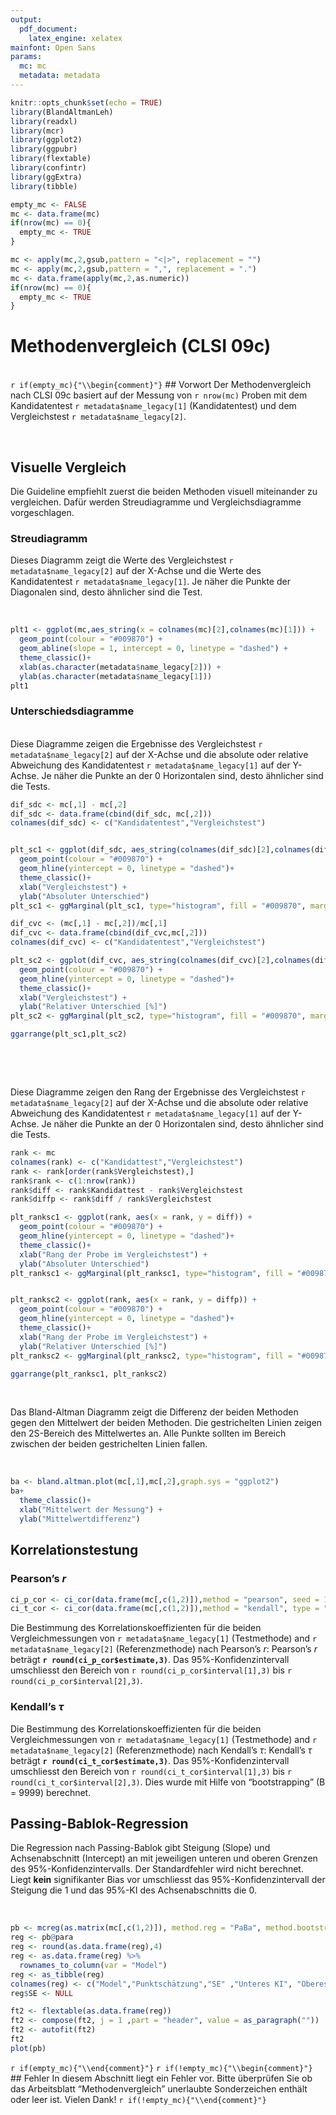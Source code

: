 ```yaml
---
output:
  pdf_document:
    latex_engine: xelatex
mainfont: Open Sans
params: 
  mc: mc
  metadata: metadata
---
```


```r
knitr::opts_chunk$set(echo = TRUE)
library(BlandAltmanLeh)
library(readxl)
library(mcr)
library(ggplot2)
library(ggpubr)
library(flextable)
library(confintr)
library(ggExtra)
library(tibble)

empty_mc <- FALSE
mc <- data.frame(mc)
if(nrow(mc) == 0){
  empty_mc <- TRUE
}
```
```r
mc <- apply(mc,2,gsub,pattern = "<|>", replacement = "")
mc <- apply(mc,2,gsub,pattern = ",", replacement = ".")
mc <- data.frame(apply(mc,2,as.numeric))
if(nrow(mc) == 0){
  empty_mc <- TRUE
}
```

# Methodenvergleich (CLSI 09c)

</br>
`r if(empty_mc){"\\begin{comment}"}`
## Vorwort
Der Methodenvergleich nach CLSI 09c basiert auf der Messung von `r nrow(mc)` Proben
mit dem Kandidatentest `r metadata$name_legacy[1]` (Kandidatentest) und dem 
Vergleichstest `r metadata$name_legacy[2]`.

</br>

## Visuelle Vergleich
Die Guideline empfiehlt zuerst die beiden Methoden visuell miteinander zu vergleichen. Dafür werden Streudiagramme und Vergleichsdiagramme vorgeschlagen.
</br>

### Streudiagramm
Dieses Diagramm zeigt die Werte des Vergleichstest `r metadata$name_legacy[2]` auf der X-Achse und die Werte des Kandidatentest `r metadata$name_legacy[1]`. Je näher die Punkte der Diagonalen sind, desto ähnlicher sind die Test.

</br>

```r
plt1 <- ggplot(mc,aes_string(x = colnames(mc)[2],colnames(mc)[1])) +
  geom_point(colour = "#009870") +
  geom_abline(slope = 1, intercept = 0, linetype = "dashed") +
  theme_classic()+
  xlab(as.character(metadata$name_legacy[2])) +
  ylab(as.character(metadata$name_legacy[1]))
plt1

```

### Unterschiedsdiagramme

</br>
Diese Diagramme zeigen die Ergebnisse des Vergleichstest `r metadata$name_legacy[2]` auf der X-Achse und die absolute oder relative Abweichung des Kandidatentest `r metadata$name_legacy[1]` auf der Y-Achse. Je näher die Punkte an der 0 Horizontalen sind, desto ähnlicher sind die Tests. 

```r
dif_sdc <- mc[,1] - mc[,2]
dif_sdc <- data.frame(cbind(dif_sdc, mc[,2]))
colnames(dif_sdc) <- c("Kandidatentest","Vergleichstest")


plt_sc1 <- ggplot(dif_sdc, aes_string(colnames(dif_sdc)[2],colnames(dif_sdc)[1])) +
  geom_point(colour = "#009870") +
  geom_hline(yintercept = 0, linetype = "dashed")+
  theme_classic()+
  xlab("Vergleichstest") +
  ylab("Absoluter Unterschied")
plt_sc1 <- ggMarginal(plt_sc1, type="histogram", fill = "#009870", margins = "y")

dif_cvc <- (mc[,1] - mc[,2])/mc[,1]
dif_cvc <- data.frame(cbind(dif_cvc,mc[,2]))
colnames(dif_cvc) <- c("Kandidatentest","Vergleichstest")

plt_sc2 <- ggplot(dif_cvc, aes_string(colnames(dif_cvc)[2],colnames(dif_cvc)[1])) +
  geom_point(colour = "#009870") +
  geom_hline(yintercept = 0, linetype = "dashed")+
  theme_classic()+
  xlab("Vergleichstest") +
  ylab("Relativer Unterschied [%]")
plt_sc2 <- ggMarginal(plt_sc2, type="histogram", fill = "#009870", margins = "y")

ggarrange(plt_sc1,plt_sc2)


```

</br>

</br>

Diese Diagramme zeigen den Rang der Ergebnisse des Vergleichstest `r metadata$name_legacy[2]` auf der X-Achse und die absolute oder relative Abweichung des Kandidatentest `r metadata$name_legacy[1]` auf der Y-Achse. Je näher die Punkte an der 0 Horizontalen sind, desto ähnlicher sind die Tests. 

```r
rank <- mc
colnames(rank) <- c("Kandidattest","Vergleichstest")
rank <- rank[order(rank$Vergleichstest),]
rank$rank <- c(1:nrow(rank))  
rank$diff <- rank$Kandidattest - rank$Vergleichstest
rank$diffp <- rank$diff / rank$Vergleichstest

plt_ranksc1 <- ggplot(rank, aes(x = rank, y = diff)) +
  geom_point(colour = "#009870") +
  geom_hline(yintercept = 0, linetype = "dashed")+
  theme_classic()+
  xlab("Rang der Probe im Vergleichstest") +
  ylab("Absoluter Unterschied")
plt_ranksc1 <- ggMarginal(plt_ranksc1, type="histogram", fill = "#009870", margins = "y")


plt_ranksc2 <- ggplot(rank, aes(x = rank, y = diffp)) +
  geom_point(colour = "#009870") +
  geom_hline(yintercept = 0, linetype = "dashed")+
  theme_classic()+
  xlab("Rang der Probe im Vergleichstest") +
  ylab("Relativer Unterschied [%]")
plt_ranksc2 <- ggMarginal(plt_ranksc2, type="histogram", fill = "#009870", margins = "y")

ggarrange(plt_ranksc1, plt_ranksc2)
```

\newpage
</br>

Das Bland-Altman Diagramm zeigt die Differenz der beiden Methoden gegen den Mittelwert der beiden Methoden.
Die gestrichelten Linien zeigen den 2S-Bereich des Mittelwertes an. Alle Punkte sollten im Bereich zwischen
der beiden gestrichelten Linien fallen.

</br>
```r
ba <- bland.altman.plot(mc[,1],mc[,2],graph.sys = "ggplot2")
ba+
  theme_classic()+
  xlab("Mittelwert der Messung") +
  ylab("Mittelwertdifferenz") 
```

## Korrelationstestung
### Pearson's $r$
```r
ci_p_cor <- ci_cor(data.frame(mc[,c(1,2)]),method = "pearson", seed = 123)
ci_t_cor <- ci_cor(data.frame(mc[,c(1,2)]),method = "kendall", type = "bootstrap", seed = 123)
```
Die Bestimmung des Korrelationskoeffizienten für die beiden Vergleichmessungen von
`r metadata$name_legacy[1]` (Testmethode) and `r metadata$name_legacy[2]` (Referenzmethode) nach Pearson's $r$:
Pearson's $r$ beträgt **`r round(ci_p_cor$estimate,3)`**. Das 95%-Konfidenzintervall umschliesst den Bereich von
`r round(ci_p_cor$interval[1],3)` bis `r round(ci_p_cor$interval[2],3)`. 

### Kendall's $\tau$
Die Bestimmung des Korrelationskoeffizienten für die beiden Vergleichmessungen von
`r metadata$name_legacy[1]` (Testmethode) and `r metadata$name_legacy[2]` (Referenzmethode) nach Kendall's $\tau$:
Kendall's $\tau$ beträgt **`r round(ci_t_cor$estimate,3)`**. Das 95%-Konfidenzintervall umschliesst den Bereich von
`r round(ci_t_cor$interval[1],3)` bis `r round(ci_t_cor$interval[2],3)`. Dies wurde mit Hilfe von "bootstrapping" (B = 9999) berechnet.


## Passing-Bablok-Regression
Die Regression nach Passing-Bablok gibt Steigung (Slope) und Achsenabschnitt (Intercept) an mit 
jeweiligen unteren  und oberen Grenzen des 95%-Konfidenzintervalls. Der Standardfehler wird nicht berechnet.
Liegt **kein** signifikanter Bias vor umschliesst das 95%-Konfidenzintervall der Steigung die 1 und das 95%-KI des Achsenabschnitts die 0. 

</br>
```r
pb <- mcreg(as.matrix(mc[,c(1,2)]), method.reg = "PaBa", method.bootstrap.ci = "BCa")
reg <- pb@para
reg <- round(as.data.frame(reg),4)
reg <- as.data.frame(reg) %>%
  rownames_to_column(var = "Model")
reg <- as_tibble(reg)
colnames(reg) <- c("Model","Punktschätzung","SE" ,"Unteres KI", "Oberes KI")
reg$SE <- NULL

ft2 <- flextable(as.data.frame(reg))
ft2 <- compose(ft2, j = 1 ,part = "header", value = as_paragraph(""))
ft2 <- autofit(ft2)
ft2
plot(pb)
```
`r if(empty_mc){"\\end{comment}"}`
`r if(!empty_mc){"\\begin{comment}"}`
## Fehler
In diesem Abschnitt liegt ein Fehler vor. Bitte überprüfen Sie ob das Arbeitsblatt "Methodenvergleich" unerlaubte Sonderzeichen enthält oder leer ist. Vielen Dank!
`r if(!empty_mc){"\\end{comment}"}`